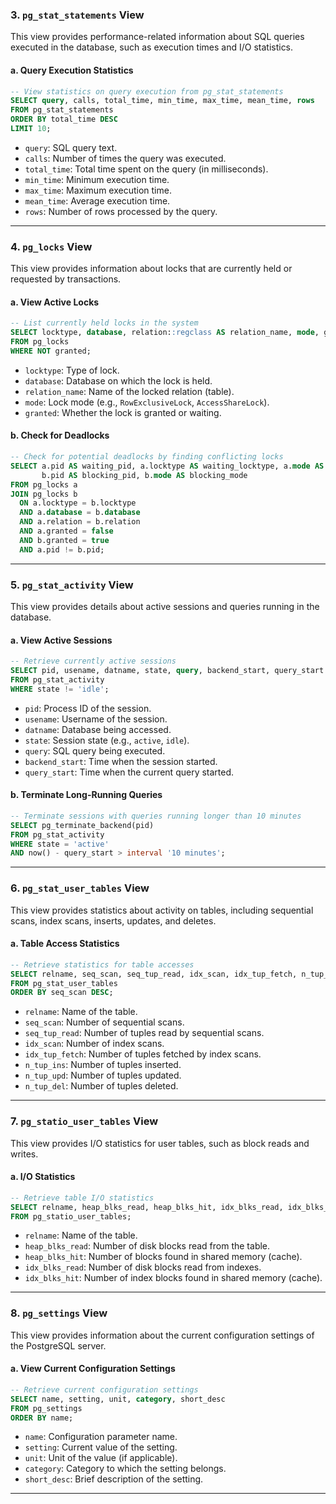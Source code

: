### **3. `pg_stat_statements` View**

This view provides performance-related information about SQL queries executed in the database, such as execution times and I/O statistics.

#### **a. Query Execution Statistics**

```sql
-- View statistics on query execution from pg_stat_statements
SELECT query, calls, total_time, min_time, max_time, mean_time, rows
FROM pg_stat_statements
ORDER BY total_time DESC
LIMIT 10;
```

- `query`: SQL query text.
- `calls`: Number of times the query was executed.
- `total_time`: Total time spent on the query (in milliseconds).
- `min_time`: Minimum execution time.
- `max_time`: Maximum execution time.
- `mean_time`: Average execution time.
- `rows`: Number of rows processed by the query.

---

### **4. `pg_locks` View**

This view provides information about locks that are currently held or requested by transactions.

#### **a. View Active Locks**

```sql
-- List currently held locks in the system
SELECT locktype, database, relation::regclass AS relation_name, mode, granted
FROM pg_locks
WHERE NOT granted;
```

- `locktype`: Type of lock.
- `database`: Database on which the lock is held.
- `relation_name`: Name of the locked relation (table).
- `mode`: Lock mode (e.g., `RowExclusiveLock`, `AccessShareLock`).
- `granted`: Whether the lock is granted or waiting.

#### **b. Check for Deadlocks**

```sql
-- Check for potential deadlocks by finding conflicting locks
SELECT a.pid AS waiting_pid, a.locktype AS waiting_locktype, a.mode AS waiting_mode,
       b.pid AS blocking_pid, b.mode AS blocking_mode
FROM pg_locks a
JOIN pg_locks b
  ON a.locktype = b.locktype
  AND a.database = b.database
  AND a.relation = b.relation
  AND a.granted = false
  AND b.granted = true
  AND a.pid != b.pid;
```

---

### **5. `pg_stat_activity` View**

This view provides details about active sessions and queries running in the database.

#### **a. View Active Sessions**

```sql
-- Retrieve currently active sessions
SELECT pid, usename, datname, state, query, backend_start, query_start
FROM pg_stat_activity
WHERE state != 'idle';
```

- `pid`: Process ID of the session.
- `usename`: Username of the session.
- `datname`: Database being accessed.
- `state`: Session state (e.g., `active`, `idle`).
- `query`: SQL query being executed.
- `backend_start`: Time when the session started.
- `query_start`: Time when the current query started.

#### **b. Terminate Long-Running Queries**

```sql
-- Terminate sessions with queries running longer than 10 minutes
SELECT pg_terminate_backend(pid)
FROM pg_stat_activity
WHERE state = 'active'
AND now() - query_start > interval '10 minutes';
```

---

### **6. `pg_stat_user_tables` View**

This view provides statistics about activity on tables, including sequential scans, index scans, inserts, updates, and deletes.

#### **a. Table Access Statistics**

```sql
-- Retrieve statistics for table accesses
SELECT relname, seq_scan, seq_tup_read, idx_scan, idx_tup_fetch, n_tup_ins, n_tup_upd, n_tup_del
FROM pg_stat_user_tables
ORDER BY seq_scan DESC;
```

- `relname`: Name of the table.
- `seq_scan`: Number of sequential scans.
- `seq_tup_read`: Number of tuples read by sequential scans.
- `idx_scan`: Number of index scans.
- `idx_tup_fetch`: Number of tuples fetched by index scans.
- `n_tup_ins`: Number of tuples inserted.
- `n_tup_upd`: Number of tuples updated.
- `n_tup_del`: Number of tuples deleted.

---

### **7. `pg_statio_user_tables` View**

This view provides I/O statistics for user tables, such as block reads and writes.

#### **a. I/O Statistics**

```sql
-- Retrieve table I/O statistics
SELECT relname, heap_blks_read, heap_blks_hit, idx_blks_read, idx_blks_hit
FROM pg_statio_user_tables;
```

- `relname`: Name of the table.
- `heap_blks_read`: Number of disk blocks read from the table.
- `heap_blks_hit`: Number of blocks found in shared memory (cache).
- `idx_blks_read`: Number of disk blocks read from indexes.
- `idx_blks_hit`: Number of index blocks found in shared memory (cache).

---

### **8. `pg_settings` View**

This view provides information about the current configuration settings of the PostgreSQL server.

#### **a. View Current Configuration Settings**

```sql
-- Retrieve current configuration settings
SELECT name, setting, unit, category, short_desc
FROM pg_settings
ORDER BY name;
```

- `name`: Configuration parameter name.
- `setting`: Current value of the setting.
- `unit`: Unit of the value (if applicable).
- `category`: Category to which the setting belongs.
- `short_desc`: Brief description of the setting.

---
